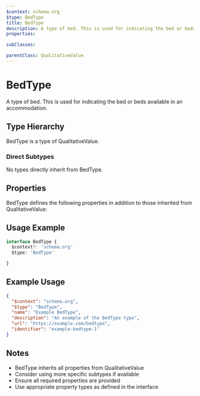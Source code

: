 ```yaml
---
$context: schema.org
$type: BedType
title: BedType
description: A type of bed. This is used for indicating the bed or beds available in an accommodation.
properties:

subClasses:

parentClass: QualitativeValue
---
```


# BedType

A type of bed. This is used for indicating the bed or beds available in an accommodation.

## Type Hierarchy

BedType is a type of QualitativeValue.

### Direct Subtypes

No types directly inherit from BedType.

## Properties

BedType defines the following properties in addition to those inherited from QualitativeValue:



## Usage Example

```typescript
interface BedType {
  $context?: 'schema.org'
  $type: 'BedType'

}
```

## Example Usage

```json
{
  "$context": "schema.org",
  "$type": "BedType",
  "name": "Example BedType",
  "description": "An example of the BedType type",
  "url": "https://example.com/bedtype",
  "identifier": "example-bedtype-1"
}
```

## Notes

- BedType inherits all properties from QualitativeValue
- Consider using more specific subtypes if available
- Ensure all required properties are provided
- Use appropriate property types as defined in the interface

